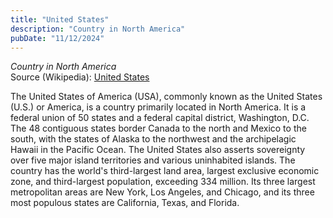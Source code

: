 ```yaml
---
title: "United States"
description: "Country in North America"
pubDate: "11/12/2024"
---
```


*Country in North America*  
Source (Wikipedia): [United States][1]

The United States of America (USA), commonly known as the United States (U.S.) or America, is a country primarily located in North America. It is a federal union of 50 states and a federal capital district, Washington, D.C. The 48 contiguous states border Canada to the north and Mexico to the south, with the states of Alaska to the northwest and the archipelagic Hawaii in the Pacific Ocean. The United States also asserts sovereignty over five major island territories and various uninhabited islands. The country has the world's third-largest land area, largest exclusive economic zone, and third-largest population, exceeding 334 million. Its three largest metropolitan areas are New York, Los Angeles, and Chicago, and its three most populous states are California, Texas, and Florida.

[1]: https://en.wikipedia.org/wiki/United_States
